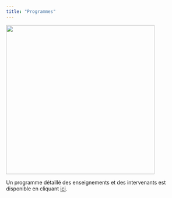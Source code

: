 ```yaml
---
title: "Programmes"
---
```


![](Images/programmes.jpeg){fig-align="center" width="407"}

Un programme détaillé des enseignements et des intervenants est disponible en cliquant [ici](Maquette_Master.pdf).
